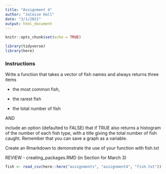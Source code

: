```yaml
---
title: "Assignment 4"
author: "Jaleise Hall"
date: "3/1/2021"
output: html_document
---
```


```r
knitr::opts_chunk$set(echo = TRUE)

library(tidyverse)
library(here)
```

### Instructions

Write a function that takes a vector of fish names and always returns three items

* the most common fish, 

* the rarest fish

* the total number of fish

AND

 include an option (defaulted to FALSE) that if TRUE also returns a histogram of the number of each fish type, with a title giving the total number of fish caught.  Remember that you can save a graph as a variable.

Create an Rmarkdown to demonstrate the use of your function with fish.txt

REVIEW - creating_packages.RMD (in Section for March 3)

```r

fish <- read_csv(here::here("assignments", "assignment4", "fish.txt"))

```






